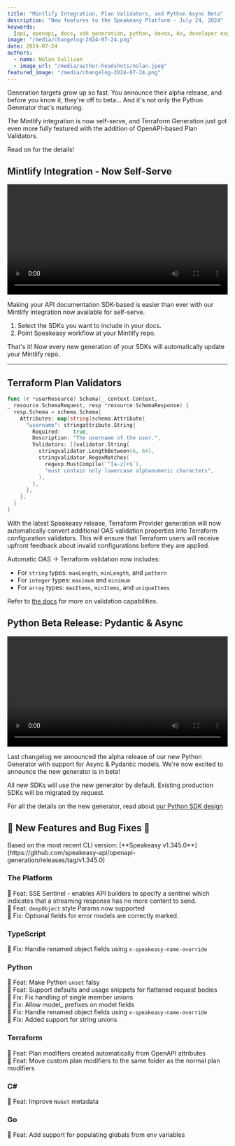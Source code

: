 ```yaml
---
title: "Mintlify Integration, Plan Validators, and Python Async Beta"
description: "New features to the Speakeasy Platform - July 24, 2024"
keywords:
  [api, openapi, docs, sdk generation, python, devex, dx, developer experience]
image: "/media/changelog-2024-07-24.png"
date: 2024-07-24
authors:
  - name: Nolan Sullivan
  - image_url: "/media/author-headshots/nolan.jpeg"
featured_image: "/media/changelog-2024-07-24.png"
---
```



Generation targets grow up so fast. You announce their alpha release, and before you know it, they're off to beta... And it's not only the Python Generator that's maturing.

The Mintlify integration is now self-serve, and Terraform Generation just got even more fully featured with the addition of OpenAPI-based Plan Validators.

Read on for the details!

## Mintlify Integration - Now Self-Serve

<div className="mt-10">
  <video controls={false} loop={true} autoPlay={true} width="100%">
    <source src={mintlify_setup} type="video/mp4" />
  </video>
</div>

Making your API documentation SDK-based is easier than ever with our Mintlify integration now available for self-serve.

1. Select the SDKs you want to include in your docs.
2. Point Speakeasy workflow at your Mintlify repo.

That's it! Now every new generation of your SDKs will automatically update your Mintlify repo.

---

## Terraform Plan Validators

```go
func (r *userResource) Schema(_ context.Context,
_ resource.SchemaRequest, resp *resource.SchemaResponse) {
  resp.Schema = schema.Schema{
    Attributes: map[string]schema.Attribute{
      "username": stringattribute.String{
        Required:    true,
        Description: "The username of the user.",
        Validators: []validator.String{
          stringvalidator.LengthBetween(6, 64),
          stringvalidator.RegexMatches(
            regexp.MustCompile(`^[a-z]+$`),
            "must contain only lowercase alphanumeric characters",
          ),
        },
      },
    },
  }
}
```

With the latest Speakeasy release, Terraform Provider generation will now automatically convert additional OAS validation properties into Terraform configuration validators. This will ensure that Terraform users will receive upfront feedback about invalid configurations before they are applied.

Automatic OAS -> Terraform validation now includes:

- For `string` types: `​maxLength​`, `​minLength​`, and `​pattern`
- For `integer` types: `​maximum​` and `​minimum`
- For `array` types: `​maxItems​`, `​minItems​`, and `​uniqueItems`

Refer to [the docs](/docs/terraform/extensions#configuration-validation) for more on validation capabilities.

## Python Beta Release: Pydantic & Async

<div className="mt-10">
  <video controls={false} loop={true} autoPlay={true} width="100%">
    <source src={beezy_ide_video} type="video/mp4" />
  </video>
</div>

Last changelog we announced the alpha release of our new Python Generator with support for Async & Pydantic models. We're now excited to announce the new generator is in beta!

All new SDKs will use the new generator by default. Existing production SDKs will be migrated by request.

For all the details on the new generator, read about [our Python SDK design](/docs/sdk-design/python/methodology-python)

## 🐝 New Features and Bug Fixes 🐛

<Callout title="NOTE" variant="info">
  Based on the most recent CLI version: [**Speakeasy
  v1.345.0**](https://github.com/speakeasy-api/openapi-generation/releases/tag/v1.345.0)
</Callout>

### The Platform

🐝 Feat: SSE Sentinel - enables API builders to specify a sentinel which indicates that a streaming response has no more content to send. \
🐝 Feat: `deepObject` style Params now supported \
🐛 Fix: Optional fields for error models are correctly marked.

### TypeScript

🐛 Fix: Handle renamed object fields using `x-speakeasy-name-override`

### Python

🐝 Feat: Make Python `unset` falsy \
🐝 Feat: Support defaults and usage snippets for flattened request bodies \
🐛 Fix: Fix handling of single member unions \
🐛 Fix: Allow model\_ prefixes on model fields \
🐛 Fix: Handle renamed object fields using `x-speakeasy-name-override` \
🐛 Fix: Added support for string unions

### Terraform

🐝 Feat: Plan modifiers created automatically from OpenAPI attributes \
🐝 Feat: Move custom plan modifiers to the same folder as the normal plan modifiers

### C#

🐝 Feat: Improve `NuGet` metadata

### Go

🐝 Feat: Add support for populating globals from env variables
